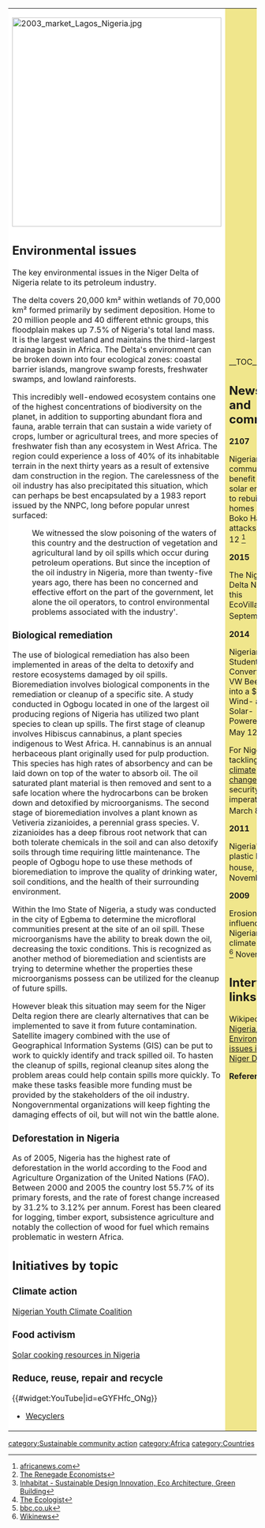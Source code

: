 {| cellpadding="8" cellspacing="0"
|- valign="top" 
| style="background:white" width="52%"|
[[File:2003 market Lagos Nigeria.jpg|424px]]<br clear=left>

== Environmental issues ==

The key environmental issues in the Niger Delta of Nigeria relate to its petroleum industry.

The delta covers 20,000 km² within wetlands of 70,000 km² formed primarily by sediment deposition. Home to 20 million people and 40 different ethnic groups, this floodplain makes up 7.5% of Nigeria's total land mass. It is the largest wetland and maintains the third-largest drainage basin in Africa. The Delta's environment can be broken down into four ecological zones: coastal barrier islands, mangrove swamp forests, freshwater swamps, and lowland rainforests.

This incredibly well-endowed ecosystem contains one of the highest concentrations of biodiversity on the planet, in addition to supporting abundant flora and fauna, arable terrain that can sustain a wide variety of crops, lumber or agricultural trees, and more species of freshwater fish than any ecosystem in West Africa. The region could experience a loss of 40% of its inhabitable terrain in the next thirty years as a result of extensive dam construction in the region. The carelessness of the oil industry has also precipitated this situation, which can perhaps be best encapsulated by a 1983 report issued by the NNPC, long before popular unrest surfaced:

:We witnessed the slow poisoning of the waters of this country and the destruction of vegetation and agricultural land by oil spills which occur during petroleum operations. But since the inception of the oil industry in Nigeria, more than twenty-five years ago, there has been no concerned and effective effort on the part of the government, let alone the oil operators, to control environmental problems associated with the industry'. {{W|Environmental issues in the Niger Delta}}

=== Biological remediation ===

The use of biological remediation has also been implemented in areas of the delta to detoxify and restore ecosystems damaged by oil spills. Bioremediation involves biological components in the remediation or cleanup of a specific site. A study conducted in Ogbogu located in one of the largest oil producing regions of Nigeria has utilized two plant species to clean up spills. The first stage of cleanup involves Hibiscus cannabinus, a plant species indigenous to West Africa. H. cannabinus is an annual herbaceous plant originally used for pulp production. This species has high rates of absorbency and can be laid down on top of the water to absorb oil. The oil saturated plant material is then removed and sent to a safe location where the hydrocarbons can be broken down and detoxified by microorganisms. The second stage of bioremediation involves a plant known as Vetiveria zizanioides, a perennial grass species. V. zizanioides has a deep fibrous root network that can both tolerate chemicals in the soil and can also detoxify soils through time requiring little maintenance. The people of Ogbogu hope to use these methods of bioremediation to improve the quality of drinking water, soil conditions, and the health of their surrounding environment.

Within the Imo State of Nigeria, a study was conducted in the city of Egbema to determine the microfloral communities present at the site of an oil spill. These microorganisms have the ability to break down the oil, decreasing the toxic conditions. This is recognized as another method of bioremediation and scientists are trying to determine whether the properties these microorganisms possess can be utilized for the cleanup of future spills.

However bleak this situation may seem for the Niger Delta region there are clearly alternatives that can be implemented to save it from future contamination. Satellite imagery combined with the use of Geographical Information Systems (GIS) can be put to work to quickly identify and track spilled oil. To hasten the cleanup of spills, regional cleanup sites along the problem areas could help contain spills more quickly. To make these tasks feasible more funding must be provided by the stakeholders of the oil industry. Nongovernmental organizations will keep fighting the damaging effects of oil, but will not win the battle alone. {{W|Environmental issues in the Niger Delta#Biological remediation}}

=== Deforestation in Nigeria ===

As of 2005, Nigeria has the highest rate of deforestation in the world according to the Food and Agriculture Organization of the United Nations (FAO). Between 2000 and 2005 the country lost 55.7% of its primary forests, and the rate of forest change increased by 31.2% to 3.12% per annum. Forest has been cleared for logging, timber export, subsistence agriculture and notably the collection of wood for fuel which remains problematic in western Africa. {{W|Deforestation in Nigeria}}

== Initiatives by topic ==

=== Climate action ===

[http://www.nigycc.net/ Nigerian Youth Climate Coalition]

=== Food activism ===

[[Wikia:solarcooking:Nigeria|Solar cooking resources in Nigeria]]

=== Reduce, reuse, repair and recycle ===

{{#widget:YouTube|id=eGYFHfc_ONg}}

*[http://wecyclers.com/ Wecyclers]

| style="background:khaki" |

__TOC__

== News and comment ==

'''2107'''

Nigerian community benefit from solar energy to rebuild homes after Boko Haram attacks, Jan 12 <ref>[http://www.africanews.com/2017/01/12/nigerians-community-harness-solar-energy-as-they-rebuild-homes-after-boko-haram/ africanews.com]</ref>

'''2015'''

The Niger Delta Needs this EcoVillage, September 2 <ref>[https://www.mixcloud.com/RenegadeEconomists/the-niger-delta-needs-this-ecovillage/ The Renegade Economists]</ref>

'''2014'''

Nigerian Student Converts a VW Beetle into a $6,000 Wind- and Solar-Powered Car, May 12 <ref>[http://inhabitat.com/nigerian-student-converts-a-vw-beetle-into-a-6000-wind-and-solar-powered-car/ Inhabitat - Sustainable Design Innovation, Eco Architecture, Green Building]</ref>

For Nigeria, tackling [[climate change]] is a security imperative, March 8 <ref>[http://www.theecologist.org/blogs_and_comments/commentators/2312535/for_nigeria_tackling_climate_change_is_a_security_imperative.html The Ecologist]</ref>

'''2011'''

Nigeria's plastic bottle house, <ref>[http://www.bbc.co.uk/news/world-africa-14722179 bbc.co.uk]</ref> November 9

'''2009'''

Erosion influences Nigerian climate policy, <ref>[[Wikinews:Erosion_influences_Nigerian_climate_policy|Wikinews]]</ref> November 1

== Interwiki links ==
Wikipedia: [[wikipedia:Nigeria|Nigeria]], [[wikipedia:Environmental issues in the Niger Delta|Environmental issues in the Niger Delta]]


'''References'''
{{Attrib sca ref|Nigeria}}
<references/>
|}


{{scaendmenu}}
[[category:Sustainable community action]]
[[category:Africa]]
[[category:Countries]]